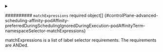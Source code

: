

<PartialMatchlabels />



<details className="config-field" data-expandable="true">
<summary>

########## `matchExpressions` <span className="config-field-required" data-required="false">required</span> <span className="config-field-type">object[]</span> <span className="config-field-default"></span> <span className="config-field-enum"></span> {#controlPlane-advanced-scheduling-affinity-podAffinity-preferredDuringSchedulingIgnoredDuringExecution-podAffinityTerm-namespaceSelector-matchExpressions}

matchExpressions is a list of label selector requirements. The requirements are ANDed.

</summary>

<PartialMatchexpressionsreference />


</details>
